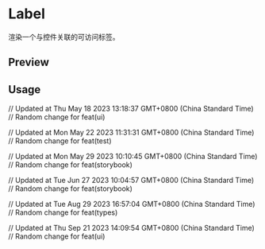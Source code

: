 

<Meta of={LabelStories} />

<RadixPrimitiveDocsButton name='label' />

# Label

渲染一个与控件关联的可访问标签。

## Preview

<Canvas of={LabelStories.Default} />

<Controls />

## Usage



<Source code={importCode} language='ts' dark />
<Source code={usageCode} language='tsx' dark />

// Updated at Thu May 18 2023 13:18:37 GMT+0800 (China Standard Time)
// Random change for feat(ui)

// Updated at Mon May 22 2023 11:31:31 GMT+0800 (China Standard Time)
// Random change for feat(test)

// Updated at Mon May 29 2023 10:10:45 GMT+0800 (China Standard Time)
// Random change for feat(storybook)

// Updated at Tue Jun 27 2023 10:04:57 GMT+0800 (China Standard Time)
// Random change for feat(storybook)

// Updated at Tue Aug 29 2023 16:57:04 GMT+0800 (China Standard Time)
// Random change for feat(types)

// Updated at Thu Sep 21 2023 14:09:54 GMT+0800 (China Standard Time)
// Random change for feat(ui)
